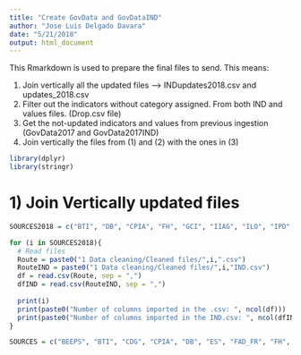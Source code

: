 ```yaml
---
title: "Create GovData and GovDataIND"
author: "Jose Luis Delgado Davara"
date: "5/21/2018"
output: html_document
---
```



This Rmarkdown is used to prepare the final files to send. This means:

1. Join vertically all the updated files --> INDupdates2018.csv and updates_2018.csv
2. Filter out the indicators without category assigned. From both IND and values files. (Drop.csv file)
3. Get the not-updated indicators and values from previous ingestion (GovData2017 and GovData2017IND)
4. Join vertically the files from (1) and (2) with the ones in (3)

```r
library(dplyr)
library(stringr)
```

# 1) Join Vertically updated files

```r
SOURCES2018 = c("BTI", "DB", "CPIA", "FH", "GCI", "IIAG", "ILO", "IPD", "IPU", "PEFA", "SC", "SGI", "TI", "WBL", "WGI", "WJP")

for (i in SOURCES2018){
  # Read files
  Route = paste0("1 Data cleaning/Cleaned files/",i,".csv")
  RouteIND = paste0("1 Data cleaning/Cleaned files/",i,"IND.csv")
  df = read.csv(Route, sep = ",")
  dfIND = read.csv(RouteIND, sep = ",")
     
  print(i)
  print(paste0("Number of columns imported in the .csv: ", ncol(df)))
  print(paste0("Number of columns imported in the IND.csv: ", ncol(dfIND)))
}  
```



```r
SOURCES = c("BEEPS", "BTI", "CDG", "CPIA", "DB", "ES", "FAD_FR", "FH", "FSI", "GCI", "GFS", "Global_Indicators", "Global_Integrity", "HRM", "IBP", "IIAG", "ILO", "IPD", "IPU", "PAM", "PAM_IAD", "PAY_EMP", "PEFA", "PFI", "PIM", "PIV", "QOG", "SC", "SGI","TI", "WBL", "WGI", "WJP")
```
